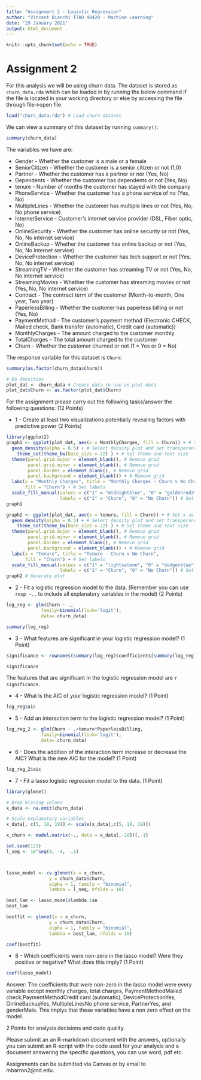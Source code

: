 ---
title: "Assignment 2 - Logistic Regression"
author: "Vincent Bianchi ITAO 40420 - Machine Learning"
date: "29 January 2021"
output: html_document
---

```{r setup, include=FALSE}
knitr::opts_chunk$set(echo = TRUE)
```

# Assignment 2

For this analysis we will be using churn data. The dataset is stored as `churn_data.rda` which can be loaded in by running the below command if the file is located in your working directory or else by accessing the file through file->open file

```{r Load Data 2}
load("churn_data.rda") # Load churn dataset
```

We can view a summary of this dataset by running `summary()`:

```{r}
summary(churn_data)
```

The variables we have are:

* Gender - Whether the customer is a male or a female
* SeniorCitizen - Whether the customer is a senior citizen or not (1,0)
* Partner - Whether the customer has a partner or nor (Yes, No)
* Dependents - Whether the customer has dependents or not (Yes, No)
* tenure - Number of months the customer has stayed with the company
* PhoneService - Whether the customer has a phone service of no (Yes, No)
* MultipleLines - Whether the customer has multiple lines or not (Yes, No, No phone service)
* InternetService - Customer's internet service provider (DSL, Fiber optic, No)
* OnlineSecurity - Whether the customer has online security or not (Yes, No, No internet service)
* OnlineBackup - Whether the customer has online backup or not (Yes, No, No internet service)
* DeviceProtection - Whether the customer has tech support or not (Yes, No, No internet service)
* StreamingTV - Whether the customer has streaming TV or not (Yes, No, No internet service)
* StreamingMovies - Whether the customer has streaming movies or not (Yes, No, No internet service)
* Contract - The contract term of the customer (Month-to-month, One year, Two year)
* PaperlessBilling - Whether the customer has paperless billing or not (Yes, No)
* PaymentMethod - The customer's payment method (Electronic CHECK, Mailed check, Bank transfer (automatic), Credit card (automatic))
* MonthlyCharges - The amount charged to the customer monthly
* TotalCharges - The total amount charged to the customer
* Churn - Whether the customer churned or not (1 = Yes or 0 = No)


The response variable for this dataset is `Churn`:

```{r}
summary(as.factor(churn_data$Churn))

# Do densities
plot_dat <- churn_data # Create data to use as plot data
plot_dat$Churn <- as.factor(plot_dat$Churn)
```


For the assignment please carry out the following tasks/answer the following questions: (12 Points)


* 1 - Create at least two visualizations potentially revealing factors with predictive power (2 Points)

```{r}
library(ggplot2)
graph1 <- ggplot(plot_dat, aes(x = MonthlyCharges, fill = Churn)) + # Set x as MonthlyCharges and fill as churn
  geom_density(alpha = 0.5) + # Select density plot and set transperancy (alpha)
    theme_set(theme_bw(base_size = 22) ) + # Set theme and text size
  theme(panel.grid.major = element_blank(), # Remove grid
        panel.grid.minor = element_blank(), # Remove grid
        panel.border = element_blank(), # Remove grid
        panel.background = element_blank()) + # Remove grid 
  labs(x = "Monthly Charges", title = "Monthly Charges - Churn v No Churn",
       fill = "Churn") + # Set labels
  scale_fill_manual(values = c("1" = "midnightblue", "0" = "goldenrod3"), # Set fill colors manually
                    labels = c("1" = "Churn", "0" = "No Churn")) # Set labels for fill
graph1
```

```{r}
graph2 <- ggplot(plot_dat, aes(x = tenure, fill = Churn)) + # Set x as tenure and fill as churn
  geom_density(alpha = 0.5) + # Select density plot and set transperancy (alpha)
    theme_set(theme_bw(base_size = 22) ) + # Set theme and text size
  theme(panel.grid.major = element_blank(), # Remove grid
        panel.grid.minor = element_blank(), # Remove grid
        panel.border = element_blank(), # Remove grid
        panel.background = element_blank()) + # Remove grid 
  labs(x = "Tenure", title = "Tenure - Churn v No Churn",
       fill = "Churn") + # Set labels
  scale_fill_manual(values = c("1" = "lightsalmon", "0" = "dodgerblue"), # Set fill colors manually
                    labels = c("1" = "Churn", "0" = "No Churn")) # Set labels for fill
graph2 # Generate plot
```


* 2 - Fit a logistic regression model to the data. (Remember you can use `resp ~.,` to include all explanatory variables in the model) (2 Points)

```{r}
log_reg <- glm(Churn ~ .,
             family=binomial(link='logit'),
             data= churn_data)

summary(log_reg)

```

* 3 - What features are significant in your logistic regression model? (1 Point)

```{r}

significance <- rownames(summary(log_reg)$coefficients[summary(log_reg)$coefficients[, 4] <= .001, ])

significance

```
The features that are significant in the logistic regression model are `r significance`.

* 4 - What is the AIC of your logistic regression model?  (1 Point)

```{r}

log_reg$aic

```

* 5 - Add an interaction term to the logistic regression model? (1 Point)

```{r}
log_reg_2 <- glm(Churn ~ .+tenure*PaperlessBilling,
             family=binomial(link='logit'),
             data= churn_data)
```

* 6 - Does the addition of the interaction term increase or decrease the AIC? What is the new AIC for the model? (1 Point)

```{r}
log_reg_2$aic
```

* 7 - Fit a lasso logistic regression model to the data. (1 Point)

```{r}
library(glmnet)

# Drop missing values
x_data <- na.omit(churn_data)

# Scale explanatory variables
x_data[, c(5, 18, 19)] <- scale(x_data[,c(5, 18, 19)])

x_churn <- model.matrix(~., data = x_data[,-20])[,-1]

set.seed(123)
l_seq <- 10^seq(4, -4, -.1)



lasso_model <- cv.glmnet(x = x_churn,
                y = churn_data$Churn, 
                alpha = 1, family = "binomial",
                lambda = l_seq, nfolds = 10)

best_lam <- lasso_model$lambda.1se
best_lam

bestfit <- glmnet(x = x_churn,
                y = churn_data$Churn, 
                alpha = 1, family = "binomial",
                lambda = best_lam, nfolds = 10)

coef(bestfit)

```

* 8 - Which coefficients were non-zero in the lasso model? Were they positive or negative? What does this imply? (1 Point)

```{r}
coef(lasso_model)

```
Answer:
The coefficients that were non-zero in the lasso model were every variable except monthly charges, total charges, PaymentMethodMailed check,PaymentMethodCredit card (automatic), DeviceProtectionYes, OnlineBackupYes, MultipleLinesNo phone service, PartnerYes, and genderMale. This implys that these variables have a non zero effect on the model.

2 Points for analysis decisions and code quality.

Please submit an an R-markdown document with the answers, optionally you can submit an R-script with the code used for your analysis and a document answering the specific questions, you can use word, pdf etc.

Assignments can be submitted via Canvas or by email to mbarron2@nd.edu. 

